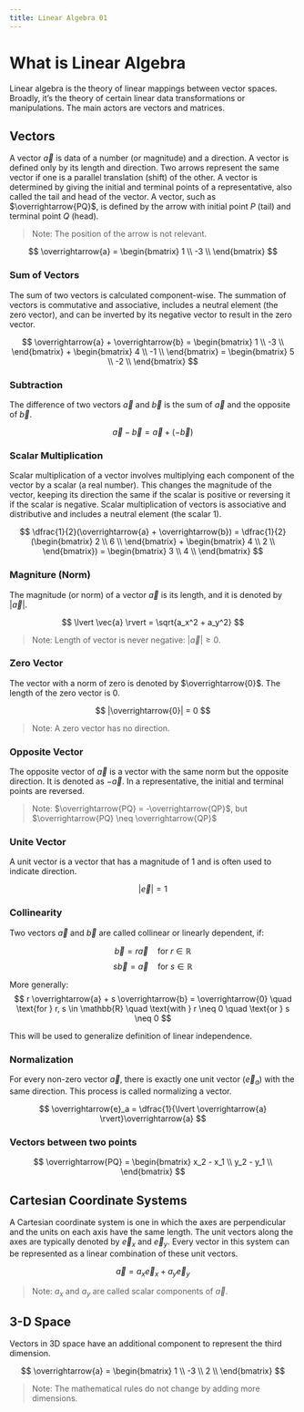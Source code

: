 ```yaml
---
title: Linear Algebra 01
---
```


# What is Linear Algebra

Linear algebra is the theory of linear mappings between vector spaces. Broadly, it's the theory of certain linear data transformations or manipulations. The main actors are vectors and matrices.

## Vectors

A vector $\overrightarrow{a}$ is data of a number (or magnitude) and a direction. A vector is defined only by its length and direction. Two arrows represent the same vector if one is a parallel translation (shift) of the other. A vector is determined by giving the initial and terminal points of a representative, also called the tail and head of the vector. A vector, such as $\overrightarrow{PQ}$, is defined by the arrow with initial point $P$ (tail) and terminal point $Q$ (head).

> Note: The position of the arrow is not relevant.

$$
\overrightarrow{a} = \begin{bmatrix}
1 \\
-3 \\
\end{bmatrix}
$$

### Sum of Vectors

The sum of two vectors is calculated component-wise. The summation of vectors is commutative and associative, includes a neutral element (the zero vector), and can be inverted by its negative vector to result in the zero vector.

$$
\overrightarrow{a} + \overrightarrow{b} = \begin{bmatrix}
1 \\
-3 \\
\end{bmatrix}
+ 
\begin{bmatrix}
4 \\
-1 \\
\end{bmatrix} 
=
\begin{bmatrix}
5 \\
-2 \\
\end{bmatrix}
$$

### Subtraction

The difference of two vectors $\overrightarrow{a}$ and $\overrightarrow{b}$ is the sum of $\overrightarrow{a}$ and the opposite of $\overrightarrow{b}$.

$$
\overrightarrow{a} - \overrightarrow{b} = \overrightarrow{a} + (-\overrightarrow{b})
$$

### Scalar Multiplication

Scalar multiplication of a vector involves multiplying each component of the vector by a scalar (a real number). This changes the magnitude of the vector, keeping its direction the same if the scalar is positive or reversing it if the scalar is negative. Scalar multiplication of vectors is associative and distributive and includes a neutral element (the scalar 1).

$$
\dfrac{1}{2}(\overrightarrow{a} + \overrightarrow{b})
= 
\dfrac{1}{2}(\begin{bmatrix}
2 \\
6 \\
\end{bmatrix}
+ 
\begin{bmatrix}
4 \\
2 \\
\end{bmatrix}) 
=
\begin{bmatrix}
3 \\
4 \\
\end{bmatrix}
$$

### Magniture (Norm)

The magnitude (or norm) of a vector $\overrightarrow{a}$ is its length, and it is denoted by $|\overrightarrow{a}|$.

$$
\lvert \vec{a} \rvert = \sqrt{a_x^2 + a_y^2}
$$

> Note: Length of vector is never negative: $\lvert \overrightarrow{a} \rvert \ge 0$.

### Zero Vector

The vector with a norm of zero is denoted by $\overrightarrow{0}$. The length of the zero vector is $0$.

$$
|\overrightarrow{0}| = 0
$$

> Note: A zero vector has no direction.

### Opposite Vector

The opposite vector of $\overrightarrow{a}$ is a vector with the same norm but the opposite direction. It is denoted as $-\overrightarrow{a}$. In a representative, the initial and terminal points are reversed.

> Note: $\overrightarrow{PQ} = -\overrightarrow{QP}$, but $\overrightarrow{PQ} \neq \overrightarrow{QP}$ 

### Unite Vector

A unit vector is a vector that has a magnitude of 1 and is often used to indicate direction.

$$
\lvert \overrightarrow{e} \rvert = 1
$$

### Collinearity

Two vectors $\overrightarrow{a}$ and $\overrightarrow{b}$ are called collinear or linearly dependent, if:

$$
\overrightarrow{b} = r \overrightarrow{a} \quad \text{for } r \in \mathbb{R}
$$
$$
s \overrightarrow{b} =  \overrightarrow{a} \quad \text{for } s \in \mathbb{R}
$$

More generally:
$$
r \overrightarrow{a} + s \overrightarrow{b} = \overrightarrow{0} \quad \text{for } r, s \in \mathbb{R} \quad \text{with } r \neq 0 \quad \text{or } s \neq 0
$$

This will be used to generalize definition of linear independence.

### Normalization

For every non-zero vector $\overrightarrow{a}$, there is exactly one unit vector ($\overrightarrow{e}_a$) with the same direction. This process is called normalizing a vector.

$$
\overrightarrow{e}_a = \dfrac{1}{\lvert \overrightarrow{a} \rvert}\overrightarrow{a}
$$

### Vectors between two points

$$
\overrightarrow{PQ}
=
\begin{bmatrix}
x_2 - x_1 \\
y_2 - y_1 \\
\end{bmatrix}
$$

## Cartesian Coordinate Systems

A Cartesian coordinate system is one in which the axes are perpendicular and the units on each axis have the same length. The unit vectors along the axes are typically denoted by $\overrightarrow{e}_x$ and $\overrightarrow{e}_y$. Every vector in this system can be represented as a linear combination of these unit vectors.

$$
\overrightarrow{a} = a_x\overrightarrow{e}_x + a_y\overrightarrow{e}_y
$$

> Note: $a_x$ and $a_y$ are called scalar components of $\overrightarrow{a}$.

## 3-D Space

Vectors in 3D space have an additional component to represent the third dimension.

$$
\overrightarrow{a} = \begin{bmatrix}
1 \\
-3 \\
2 \\
\end{bmatrix}
$$

> Note: The mathematical rules do not change by adding more dimensions.